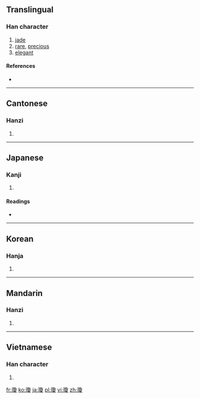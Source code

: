 {{also|琼}}
==Translingual==

===Han character===
{{Han char|rn=96|rad=玉|as=15|sn=18|four=1714<sub>7</sub>|canj=一土弓月水 (MGNBE)}}

# [[jade]]
# [[rare]], [[precious]]
# [[elegant]]

====References====
* {{Han ref|kx=0744.360|dkj=21328|dj=1153.160|hdz=21143.060|uh=74CA|ud=29898|bh=C3A3|bd=50083}}

----

==Cantonese==

===Hanzi===
{{yue-hanzi|jyut=|y=king4|sim=琼}}

# {{defn|lang=yue|sort=玉15}}

----

==Japanese==

===Kanji===
{{ja-kanji|grade=|rs=玉15}}

# {{defn|lang=ja|sort=玉15}}

====Readings====
* {{ja-readings|on=[[けい]] (kei)|kun=[[たま]] (tama)}}

----

==Korean==

===Hanja===
{{ko-hanja|hangeul=경|eumhun=|rv=gyeong|mr=kyŏng|y=kyeng}}

# {{defn|lang=ko|sort=玉15}}

----

==Mandarin==

===Hanzi===
{{cmn-hanzi|sim=琼|pin=[[qióng]] ([[qiong2]])|wg=ch'iung<sup>2</sup>}}

# {{defn|lang=cmn|sort=玉15}}

----

==Vietnamese==

===Han character===
{{vi-hantu|Quỳnh, [[hữu]]|rs=玉15}}

# {{defn|lang=vi|sort=玉15}}

[[fr:瓊]]
[[ko:瓊]]
[[ja:瓊]]
[[pl:瓊]]
[[vi:瓊]]
[[zh:瓊]]